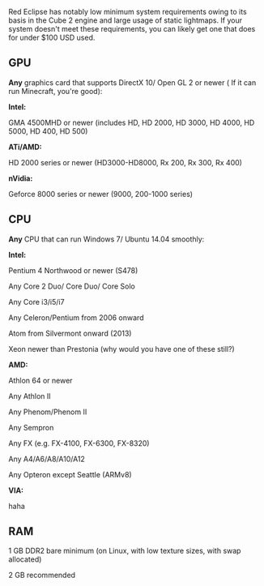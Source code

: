 Red Eclipse has notably low minimum system requirements owing to its basis in the Cube 2 engine and large usage of static lightmaps. If your system doesn't meet these requirements, you can likely get one that does for under $100 USD used.

== GPU ==
'''Any''' graphics card that supports DirectX 10/ Open GL 2 or newer ( If it can run Minecraft, you're good):


'''Intel:''' 

GMA 4500MHD or newer (includes HD, HD 2000, HD 3000, HD 4000, HD 5000, HD 400, HD 500)


'''ATi/AMD:''' 

HD 2000 series or newer (HD3000-HD8000, Rx 200, Rx 300, Rx 400)


'''nVidia:'''

Geforce 8000 series or newer (9000, 200-1000 series)

== CPU ==
'''Any''' CPU that can run Windows 7/ Ubuntu 14.04 smoothly:


'''Intel:''' 

Pentium 4 Northwood or newer (S478)

Any Core 2 Duo/ Core Duo/ Core Solo

Any Core i3/i5/i7

Any Celeron/Pentium from 2006 onward

Atom from Silvermont onward (2013)

Xeon newer than Prestonia (why would you have one of these still?)


'''AMD:'''

Athlon 64 or newer

Any Athlon II

Any Phenom/Phenom II

Any Sempron 

Any FX (e.g. FX-4100, FX-6300, FX-8320)

Any A4/A6/A8/A10/A12

Any Opteron except Seattle (ARMv8)


'''VIA:'''

haha

== RAM ==
1 GB DDR2 bare minimum (on Linux, with low texture sizes, with swap allocated)

2 GB recommended